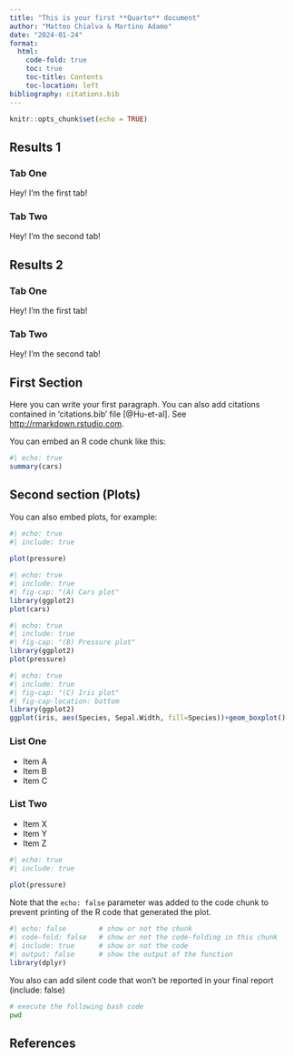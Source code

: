 ```yaml
---
title: "This is your first **Quarto** document"
author: "Matteo Chialva & Martino Adamo"
date: "2024-01-24"
format:
  html:
    code-fold: true
    toc: true
    toc-title: Contents
    toc-location: left
bibliography: citations.bib
---
```


```r
knitr::opts_chunk$set(echo = TRUE)
```

## Results 1

::: panel-tabset
### Tab One

Hey! I'm the first tab!

### Tab Two

Hey! I'm the second tab!

:::

## Results 2

::: {.panel-tabset .nav-pills}
### Tab One

Hey! I'm the first tab!

### Tab Two

Hey! I'm the second tab!

:::
## First Section

Here you can write your first paragraph. You can also add citations contained in 'citations.bib' file [@Hu-et-al]. See <http://rmarkdown.rstudio.com>.

You can embed an R code chunk like this:

```r
#| echo: true
summary(cars)
```

## Second section (Plots)

You can also embed plots, for example:

```r
#| echo: true
#| include: true
  
plot(pressure)

```

::: {layout="[ [1], [2,3] ]"}
```r
#| echo: true
#| include: true
#| fig-cap: "(A) Cars plot"
library(ggplot2)
plot(cars)
```

```r
#| echo: true
#| include: true
#| fig-cap: "(B) Pressure plot"
library(ggplot2)
plot(pressure)
```

```r
#| echo: true
#| include: true
#| fig-cap: "(C) Iris plot"
#| fig-cap-location: bottom
library(ggplot2)
ggplot(iris, aes(Species, Sepal.Width, fill=Species))+geom_boxplot()
```
:::

::: {layout-ncol=2}
### List One

- Item A
- Item B
- Item C

### List Two

- Item X
- Item Y
- Item Z
:::

```r
#| echo: true
#| include: true
  
plot(pressure)

```

Note that the `echo: false` parameter was added to the code chunk to prevent printing of the R code that generated the plot.

```r
#| echo: false        # show or not the chunk
#| code-fold: false   # show or not the code-folding in this chunk
#| include: true      # show or not the code
#| output: false      # show the output of the function
library(dplyr)
```

You also can add silent code that won't be reported in your final report (include: false)

```bash
# execute the following bash code
pwd
```

## References
